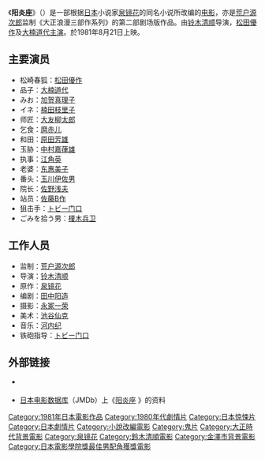 {{Infobox Film
| name = 阳炎座
| image = 
| caption = 
| director = [[铃木清顺|铃木清顺]]
| producer = 伊东谦二（企画）<br />荒户源次郎（监制）<br />花田良知（制作人）<br />丸山昌夫（制作補）
| writer = [[田中阳造|田中阳造]]<br />[[泉镜花|泉镜花]]（原作）
| starring = [[松田優作|松田優作]]<br />[[大楠道代|大楠道代]]
| music = 河内纪
| cinematography = 永塚一荣
| editing = 铃木晄
| distributor = 日本ヘラルド映画
| released = 1981年8月21日
| runtime = 139分钟
| country = {{JPN}}
| language = 日语
| budget = 
| gross = 
| preceded_by = [[流浪者之歌_(1980年电影)|流浪者之歌]]（1980年）
| followed_by = [[梦二|梦二]]（1991年）
}}

《'''阳炎座'''》（{{lang-ja|かげろうざ}}）是一部根据[[日本|日本]]小说家[[泉镜花|泉镜花]]的同名小说所改编的[[电影|电影]]，亦是[[荒户源次郎|荒户源次郎]]监制《大正浪漫三部作系列》的第二部剧场版作品。由[[铃木清顺|铃木清顺]]导演，[[松田優作|松田優作]]及[[大楠道代|大楠道代]][[主演|主演]]。於1981年8月21日上映。

==主要演员==
*松崎春狐：[[松田優作|松田優作]]
*品子：[[大楠道代|大楠道代]]
*みお：[[加贺真理子|加贺真理子]]
*イネ：[[楠田枝里子|楠田枝里子]]
*师匠：[[大友柳太郎|大友柳太郎]]
*乞食：[[麿赤儿|麿赤儿]]
*和田：[[原田芳雄|原田芳雄]]
*玉胁：[[中村嘉葎雄|中村嘉葎雄]]
*执事：[[江角英明|江角英]]
*老婆：[[东惠美子|东惠美子]]
*番头：[[玉川伊佐男|玉川伊佐男]]
*院长：[[佐野浅夫|佐野浅夫]]
*站员：[[佐藤B作|佐藤B作]]
*狙击手：[[トビー门口|トビー门口]]
*ごみを拾う男：[[榎木兵卫|榎木兵卫]]

==工作人员==
*监制：[[荒户源次郎|荒户源次郎]]
*导演：[[铃木清顺|铃木清顺]]
*原作：[[泉镜花|泉镜花]]
*编剧：[[田中阳造|田中阳造]]
*摄影：[[永冢一荣|永冢一荣]]
*美术：[[池谷仙克|池谷仙克]]
*音乐：[[河内纪|河内纪]]
*铁砲指导：[[トビー门口|トビー门口]]

==外部链接==
*{{en icon}} {{imdb title|0082596|阳炎座}}
*{{ja icon}} [[日本电影数据库|日本电影数据库]]（JMDb）上《[http://www.jmdb.ne.jp/1981/de002730.htm 阳炎座] {{Wayback|url=http://www.jmdb.ne.jp/1981/de002730.htm |date=20110604035258 }}》的资料

{{movie-stub}}

{{DEFAULTSORT:Kagero-za}}
[[Category:1981年日本電影作品|Category:1981年日本電影作品]]
[[Category:1980年代劇情片|Category:1980年代劇情片]]
[[Category:日本惊悚片|Category:日本惊悚片]]
[[Category:日本劇情片|Category:日本劇情片]]
[[Category:小說改編電影|Category:小說改編電影]]
[[Category:鬼片|Category:鬼片]]
[[Category:大正時代背景電影|Category:大正時代背景電影]]
[[Category:泉镜花|Category:泉镜花]]
[[Category:鈴木清順電影|Category:鈴木清順電影]]
[[Category:金澤市背景電影|Category:金澤市背景電影]]
[[Category:日本電影學院獎最佳男配角獲獎電影|Category:日本電影學院獎最佳男配角獲獎電影]]
